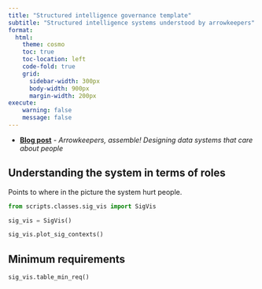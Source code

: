 ```yaml
---
title: "Structured intelligence governance template"
subtitle: "Structured intelligence systems understood by arrowkeepers"
format: 
  html:
    theme: cosmo
    toc: true
    toc-location: left
    code-fold: true
    grid:
      sidebar-width: 300px
      body-width: 900px
      margin-width: 200px
execute:
    warning: false    
    message: false    
---
```


- [**Blog post**](https://softloud.github.io/good-enough/blog/2025-10-02-sig-analysis.html) - *Arrowkeepers, assemble! Designing data systems that care about people* 

## Understanding the system in terms of roles

Points to where in the picture the system hurt people.

```python
from scripts.classes.sig_vis import SigVis

sig_vis = SigVis()

sig_vis.plot_sig_contexts()

```

## Minimum requirements

```python

sig_vis.table_min_req()

```

